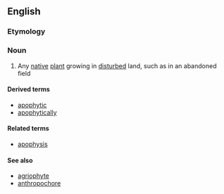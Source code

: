 ==English==

===Etymology===

{{confix|apo|phyte}}

===Noun===
{{en-noun}}

# {{ecology|botany}} Any [[native]] [[plant]] growing in [[disturbed]] land, such as in an abandoned field

====Derived terms====
* [[apophytic]]
* [[apophytically]]

====Related terms====
* [[apophysis]]

====See also====
* [[agriophyte]]
* [[anthropochore]]